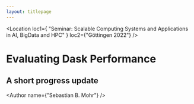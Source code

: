 ```yaml
---
layout: titlepage
---
```


<Location
    loc1={
        "Seminar: Scalable Computing Systems and Applications in AI, BigData and HPC"
    }
    loc2={"Göttingen 2022"}
/>

# Evaluating Dask Performance

## A short progress update

<Author name={"Sebastian B. Mohr"} />
<Date date="24.11.2022" />
<Navbar />
